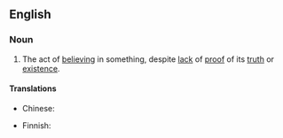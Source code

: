 ==English==
{{wikipedia}}

===Noun===
{{en-noun|sg=[[leap]] [[of]] [[faith]]|leaps of faith}}

# The act of [[believe|believing]] in something, despite [[lack]] of [[proof]] of its [[truth]] or [[existence]].

====Translations====
{{trans-top|act of believing in something despite proof}}
* Chinese:
*: {{trreq|Mandarin}}
{{trans-mid}}
* Finnish: {{t|fi|uskon hyppy}}
{{trans-bottom}}